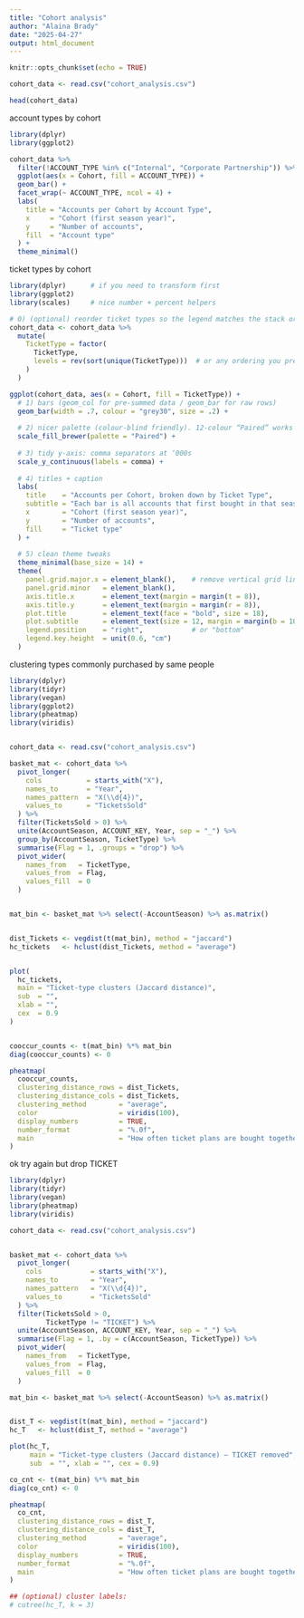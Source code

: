 ```yaml
---
title: "Cohort analysis"
author: "Alaina Brady"
date: "2025-04-27"
output: html_document
---
```


```r
knitr::opts_chunk$set(echo = TRUE)
```

```r
cohort_data <- read.csv("cohort_analysis.csv")
```

```r
head(cohort_data)
```

account types by cohort
```r
library(dplyr)
library(ggplot2)

cohort_data %>% 
  filter(!ACCOUNT_TYPE %in% c("Internal", "Corporate Partnership")) %>%   
  ggplot(aes(x = Cohort, fill = ACCOUNT_TYPE)) +
  geom_bar() +
  facet_wrap(~ ACCOUNT_TYPE, ncol = 4) +
  labs(
    title = "Accounts per Cohort by Account Type",
    x     = "Cohort (first season year)",
    y     = "Number of accounts",
    fill  = "Account type"
  ) +
  theme_minimal()

```

ticket types by cohort
```r
library(dplyr)      # if you need to transform first
library(ggplot2)
library(scales)     # nice number + percent helpers

# 0) (optional) reorder ticket types so the legend matches the stack order
cohort_data <- cohort_data %>% 
  mutate(
    TicketType = factor(
      TicketType,
      levels = rev(sort(unique(TicketType)))  # or any ordering you prefer
    )
  )

ggplot(cohort_data, aes(x = Cohort, fill = TicketType)) +
  # 1) bars (geom_col for pre-summed data / geom_bar for raw rows)
  geom_bar(width = .7, colour = "grey30", size = .2) +
  
  # 2) nicer palette (colour-blind friendly). 12-colour “Paired” works well
  scale_fill_brewer(palette = "Paired") +
  
  # 3) tidy y-axis: comma separators at ‘000s
  scale_y_continuous(labels = comma) +
  
  # 4) titles + caption
  labs(
    title    = "Accounts per Cohort, broken down by Ticket Type",
    subtitle = "Each bar is all accounts that first bought in that season",
    x        = "Cohort (first season year)",
    y        = "Number of accounts",
    fill     = "Ticket type"
  ) +
  
  # 5) clean theme tweaks
  theme_minimal(base_size = 14) +
  theme(
    panel.grid.major.x = element_blank(),    # remove vertical grid lines
    panel.grid.minor   = element_blank(),
    axis.title.x       = element_text(margin = margin(t = 8)),
    axis.title.y       = element_text(margin = margin(r = 8)),
    plot.title         = element_text(face = "bold", size = 18),
    plot.subtitle      = element_text(size = 12, margin = margin(b = 10)),
    legend.position    = "right",            # or "bottom"
    legend.key.height  = unit(0.6, "cm")
  )

```

clustering types commonly purchased by same people
```r
library(dplyr)       
library(tidyr)      
library(vegan)       
library(ggplot2)     
library(pheatmap)   
library(viridis)     


cohort_data <- read.csv("cohort_analysis.csv")  

basket_mat <- cohort_data %>% 
  pivot_longer(
    cols           = starts_with("X"),         
    names_to       = "Year",
    names_pattern  = "X(\\d{4})",
    values_to      = "TicketsSold"
  ) %>% 
  filter(TicketsSold > 0) %>%                   
  unite(AccountSeason, ACCOUNT_KEY, Year, sep = "_") %>% 
  group_by(AccountSeason, TicketType) %>% 
  summarise(Flag = 1, .groups = "drop") %>%     
  pivot_wider(
    names_from   = TicketType,
    values_from  = Flag,
    values_fill  = 0
  )


mat_bin <- basket_mat %>% select(-AccountSeason) %>% as.matrix()


dist_Tickets <- vegdist(t(mat_bin), method = "jaccard")      
hc_tickets   <- hclust(dist_Tickets, method = "average")     


plot(
  hc_tickets,
  main = "Ticket-type clusters (Jaccard distance)",
  sub  = "",
  xlab = "",
  cex  = 0.9
)


cooccur_counts <- t(mat_bin) %*% mat_bin    
diag(cooccur_counts) <- 0                   

pheatmap(
  cooccur_counts,
  clustering_distance_rows = dist_Tickets,
  clustering_distance_cols = dist_Tickets,
  clustering_method        = "average",
  color                    = viridis(100),
  display_numbers          = TRUE,
  number_format            = "%.0f",
  main                     = "How often ticket plans are bought together"
)


```
ok try again but drop TICKET
```r

library(dplyr)
library(tidyr)
library(vegan)
library(pheatmap)
library(viridis)

cohort_data <- read.csv("cohort_analysis.csv")


basket_mat <- cohort_data %>% 
  pivot_longer(
    cols            = starts_with("X"),
    names_to        = "Year",
    names_pattern   = "X(\\d{4})",
    values_to       = "TicketsSold"
  ) %>% 
  filter(TicketsSold > 0,
         TicketType != "TICKET") %>%          
  unite(AccountSeason, ACCOUNT_KEY, Year, sep = "_") %>% 
  summarise(Flag = 1, .by = c(AccountSeason, TicketType)) %>% 
  pivot_wider(
    names_from   = TicketType,
    values_from  = Flag,
    values_fill  = 0
  )

mat_bin <- basket_mat %>% select(-AccountSeason) %>% as.matrix()


dist_T <- vegdist(t(mat_bin), method = "jaccard")
hc_T   <- hclust(dist_T, method = "average")

plot(hc_T,
     main = "Ticket-type clusters (Jaccard distance) – TICKET removed",
     sub  = "", xlab = "", cex = 0.9)

co_cnt <- t(mat_bin) %*% mat_bin
diag(co_cnt) <- 0

pheatmap(
  co_cnt,
  clustering_distance_rows = dist_T,
  clustering_distance_cols = dist_T,
  clustering_method        = "average",
  color                    = viridis(100),
  display_numbers          = TRUE,
  number_format            = "%.0f",
  main                     = "How often ticket plans are bought together (no TICKET)"
)

## (optional) cluster labels:
# cutree(hc_T, k = 3)

```

